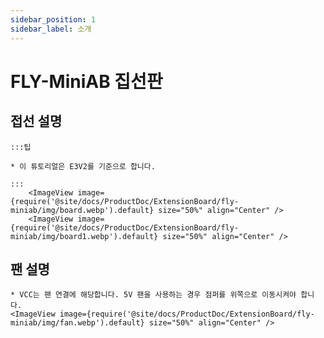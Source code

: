 ```yaml
---
sidebar_position: 1
sidebar_label: 소개
---
```


# FLY-MiniAB 집선판



## 접선 설명

    :::팁

    * 이 튜토리얼은 E3V2를 기준으로 합니다.

    :::
        <ImageView image={require('@site/docs/ProductDoc/ExtensionBoard/fly-miniab/img/board.webp').default} size="50%" align="Center" />
        <ImageView image={require('@site/docs/ProductDoc/ExtensionBoard/fly-miniab/img/board1.webp').default} size="50%" align="Center" />


## 팬 설명
    * VCC는 팬 연결에 해당합니다. 5V 팬을 사용하는 경우 점퍼를 위쪽으로 이동시켜야 합니다.
    <ImageView image={require('@site/docs/ProductDoc/ExtensionBoard/fly-miniab/img/fan.webp').default} size="50%" align="Center" />
